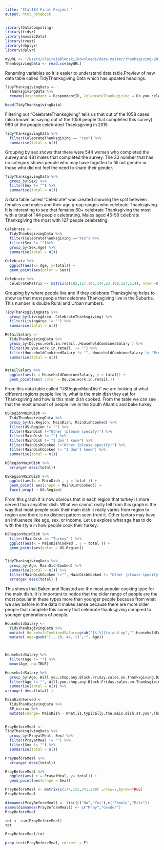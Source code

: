 ```yaml
---
title: "Stat184 Final Project "
output: html_notebook
---
```

```r
library(DataComputing)
library(tidyr)
library(mosaicData)
library(rvest)
library(dbplyr)
library(dplyr)
```

```r
myURL <- "/Users/clairejablonski/Downloads/data-master/thanksgiving-2015/thanksgiving-2015-poll-data.csv"
ThanksgivingData <- read.csv(myURL)
```

Renaming variables so it is easier to understand data table.Preview of new data table called TidyThanksgiving Data which has updated headings.
```r
TidyThanksgivingData <-
  ThanksgivingData %>%
  rename(Respondent = RespondentID, CelebrateThanksgiving = Do.you.celebrate.Thanksgiving., MainDish = What.is.typically.the.main.dish.at.your.Thanksgiving.dinner., MainDishCooked = How.is.the.main.dish.typically.cooked., TypeofStuffing = What.kind.of.stuffing.dressing.do.you.typically.have., TypeofCranberrySauce = What.type.of.cranberry.saucedo.you.typically.have., Gravy = Do.you.typically.have.gravy., PrayatMeal = Do.you.typically.pray.before.or.after.the.Thanksgiving.meal., TravelDistance = How.far.will.you.travel.for.Thanksgiving., WatchMacysParade = Will.you.watch.any.of.the.following.programs.on.Thanksgiving..Please.select.all.that.apply....Macy.s.Parade, KidsTableAgeCutoff = What.s.the.age.cutoff.at.your..kids..table..at.Thanksgiving., Sex = What.is.your.gender., HouseholdCombinedSalary = How.much.total.combined.money.did.all.members.of.your.HOUSEHOLD.earn.last.year., LivingArea = How.would.you.describe.where.you.live. )

head(TidyThanksgivingData)
```


Filtering out "CelebrateThanksgiving" tells us that out of the 1058 cases (also known as saying out of the 1058 people that completed this survey) 980 of the people celebrated Thanksgiving in 2015.
```r
TidyThanksgivingData %>%
  filter(CelebrateThanksgiving == "Yes") %>%
  summarise(total = n())
```


Grouping by sex shows that there were 544 women who completed the survey and 481 males that completed the survey. The 33 number that has no category shows people who may have fogotten to fill out gender or those who did not feel the need to share their gender.
```r
TidyThanksgivingData %>%
  group_by(Sex) %>%
  filter(Sex != "") %>%
  summarise(total = n())

```


A data table called "Celebrate" was created showing the split between females and males and their age group ranges who celebrate Thanksgiving. It is interesting to see that females 60+ celebrate Thanksgiving the most with a total of 144 people celebrating. Males aged 45-59 celebrate Thanksgiving the most with 127 people celebrating. 
```r
Celebrate <-
  TidyThanksgivingData %>%
  filter(CelebrateThanksgiving =="Yes") %>%
  filter(Sex != "")%>%
  group_by(Sex,Age) %>%
  summarise(total = n())
  
Celebrate %>%
  ggplot(aes(x= Age, y=total)) +
  geom_point(aes(color = Sex))
```

```r
Celebrate %>%
  CelebrateMatrix <- matrix(c(102,127,142,144,83,108,127,114), nrow =8)
```

Grouping by where people live and if they celebrate Thanksgiving helps to show us that most people that celebrate Thanksgiving live in the Suburbs. This number is double Rural and Urban numbers.
```r
TidyThanksgivingData %>%
  group_by(LivingArea, CelebrateThanksgiving) %>%
  filter(LivingArea != "") %>%
  summarise(total = n())
```



```r
RetailSalary <-
  TidyThanksgivingData %>%
  group_by(Do.you.work.in.retail.,HouseholdCombinedSalary ) %>%
  filter(Do.you.work.in.retail. != "") %>%
  filter(HouseholdCombinedSalary != "", HouseholdCombinedSalary != "Prefer not to answer") %>%
  summarise(total = n())


RetailSalary %>%
  ggplot(aes(x = HouseholdCombinedSalary, y = total)) +
  geom_point(aes( color = Do.you.work.in.retail.))
```


From this data table called "USRegionMainDish" we are looking at what different regions people live in, what is the main dish they eat for Thanksgiving and how is this main dish cooked. From the table we can see that the most amount of people live in the South Atlantic and bake turkey.
```r
USRegionMainDish <-
  TidyThanksgivingData %>%
  group_by(US.Region, MainDish, MainDishCooked) %>%
  filter(US.Region != "") %>%
  filter(MainDish !="Other (please specify)") %>%
  filter(MainDish != "") %>%
  filter(MainDish != "I don't know") %>%
  filter(MainDishCooked !="Other (please specify)") %>%
  filter(MainDishCooked != "I don't know") %>%
  summarise(total = n())

USRegionMainDish %>%
  arrange( desc(total))

USRegionMainDish %>%
  ggplot(aes(x = MainDish , y = total )) +
  geom_point( aes(shape = MainDishCooked)) +
  facet_wrap( ~ US.Region)

```
From this graph it is now obvious that in each region that turkey is more served than anyother dish. What we cannot really tell from this graph is the way that most people cook their main dish it really varies from region to region and there is no distinct pattern seen from it. Other factors may have an influenece like age, sex, or income. Let us explore what age has to do with the style in how people cook their turkey. 

```r
USRegionMainDish %>%
  filter(MainDish == "Turkey" ) %>%
  ggplot(aes(x = MainDishCooked , y = total )) +
  geom_point(aes(color = US.Region))
  
```


```r
TidyThanksgivingData %>%
  group_by(Age, MainDishCooked) %>%
  summarise(total = n()) %>%
  filter(MainDishCooked !="", MainDishCooked != "Other (please specify)", MainDishCooked != "I don't know", Age != "") %>%
  arrange( desc(total) )
```
This shows that Baked and Roasted are the most popular cooking type for the main dish. It is important to notice that the older range of people are the most popular in these types more than younger people because from what we saw before in the data it makes sense because there are more older people that complete this survey that celebrate thanksgiving compred to younger generations of people.


```r
HouseholdSalary <-
  TidyThanksgivingData %>%
  mutate( HouseholdCombinedSalary=gsub("[$,%]|to|and up","",HouseholdCombinedSalary)) %>%
  mutate( Age=gsub("[-, 29, 44, +]","", Age))

  
```

```r
HouseholdSalary %>%
  filter(Age != "") %>%
  mean(Age, na.TRUE)
```

```r
HouseholdSalary %>%
  group_by(Age, Will.you.shop.any.Black.Friday.sales.on.Thanksgiving.Day., LivingArea) %>%
  filter(Age != "", Will.you.shop.any.Black.Friday.sales.on.Thanksgiving.Day. != "", LivingArea != "") %>%
  summarise(total = n()) %>%
arrange( desc(total) )

```

```r
MainDishServed <-
  TidyThanksgivingData %>%
  BP_narrow %>%
  mutate(change= MainDish - What.is.typically.the.main.dish.at.your.Thanksgiving.dinner....Other..please.specify.)
  
```

```r
PrayBeforeMeal <-
TidyThanksgivingData %>%
  group_by(PrayatMeal, Sex) %>%
  filter(PrayatMeal != "") %>%
  filter(Sex != "") %>%
  summarise(total = n())

PrayBeforeMeal %>%
  arrange( desc(total))
```

```r
PrayBeforeMeal %>%
  ggplot(aes( x = PrayatMeal, y= total)) +
  geom_point(aes(shape = Sex))
```

```r
PrayBeforeMeal <- matrix(c(174,152,341,280) ,nrow=2,byrow=TRUE)
PrayBeforeMeal
```

```r
dimnames(PrayBeforeMeal) <- list(c("No","Yes"),c("Female","Male"))
names(dimnames(PrayBeforeMeal)) <- c("Pray","Gender")
PrayBeforeMeal
```

```r
tot <- sum(PrayBeforeMeal)
tot

PrayBeforeMeal/tot
```

```r
prop.test(PrayBeforeMeal, correct = F)
```